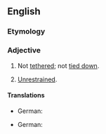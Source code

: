 ==English==

===Etymology===
{{prefix|en|un|tethered}}

===Adjective===
{{en-adj}}

# Not [[tethered]]; not [[tied down]].
# {{lb|en|figurative}} [[unrestrained|Unrestrained]].

====Translations====
{{trans-top|not tethered}}
* German: {{t+|de|losgemacht}}
{{trans-mid}}
{{trans-bottom}}

{{trans-top|unrestrained}}
* German: {{t|de|ungebunden}}
{{trans-mid}}
{{trans-bottom}}